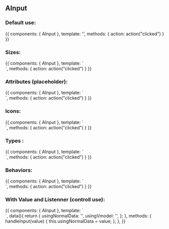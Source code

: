 
<Meta title="Design System/Atoms/AInput" component={AInput} />

## AInput

### Default use:

<Canvas>
  <Story name="Default use">
    {{
        components: { AInput },
        template: '<a-input type="text" />',
        methods: { action: action("clicked") }
    }}
  </Story>
</Canvas>

### Sizes:

<Canvas>
  <Story name="Sizes">
    {{
        components: { AInput },
        template: `<div>
          <a-input type="text" size="small" placeholder="small" />
          <span />
          <a-input type="text" size="medium" placeholder="medium" />
        </div>`,
        methods: { action: action("clicked") }
    }}
  </Story>
</Canvas>

### Attributes (placeholder):

<Canvas>
  <Story name="Attributes">
    {{
        components: { AInput },
        template: `<div>
          <a-input type="text" placeholder="example1" />
        </div>`,
        methods: { action: action("clicked") }
    }}
  </Story>
</Canvas>

### Icons:

<Canvas>
  <Story name="Attributdsades">
    {{
        components: { AInput },
        template: `<div>
          <a-input type="text" icon="fas fa-user" />
          <a-input type="text" icon="fas fa-user" icon-color="success" />
        </div>`,
        methods: { action: action("clicked") }
    }}
  </Story>
</Canvas>

### Types :

<Canvas>
  <Story name="Types">
    {{
        components: { AInput },
        template: `<div>
          <a-input type="text" placeholder="example" />
          <a-input type="number" placeholder="1000" />
          <a-input type="date" initial-value="2021-03-31"/>
        </div>`,
        methods: { action: action("clicked") }
    }}
  </Story>
</Canvas>

### Behaviors:

<Canvas>
  <Story name="Behaviors">
    {{
        components: { AInput },
        template: `<div>
          <a-input type="text" icon="fas fa-user" behavior="default" placeholder="default" />
          <a-input type="text" icon="fas fa-user" behavior="block" placeholder="block" />
        </div>`,
        methods: { action: action("clicked") }
    }}
  </Story>
</Canvas>

### With Value and Listenner (controll use):

<Canvas>
  <Story name="Value and Listenner">
    {{
        components: { AInput },
        template: `<div>
          <a-input type="text" :value="usingNormalData" @input="handleInput" placeholder="default" />
          <a-input type="text" v-model="usingVmodel" placeholder="v-model" />
        </div>`,
        data(){
          return {
            usingNormalData: '',
            usingVmodel: '',
          };
        },
        methods: {
          handleInput(value) {
            this.usingNormalData = value;
          },
        },
    }}
  </Story>
</Canvas>

<ArgsTable of={AInput} />
